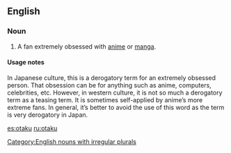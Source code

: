 {{rfv|narrow context, wrong langauge?}}
==English==

===Noun===
{{en-noun|otaku}}

# {{italbrac|used teasingly or sometimes self-applied}} A fan extremely obsessed with [[anime]] or [[manga]].

====Usage notes====
In Japanese culture, this is a derogatory term for an extremely obsessed person. That obsession can be for anything such as anime, computers, celebrities, etc. However, in western culture, it is not so much a derogatory term as a teasing term. It is sometimes self-applied by anime’s more extreme fans. In general, it’s better to avoid the use of this word as the term is very derogatory in Japan.

[[Category:English nouns with irregular plurals]]

[[es:otaku]]
[[ru:otaku]]